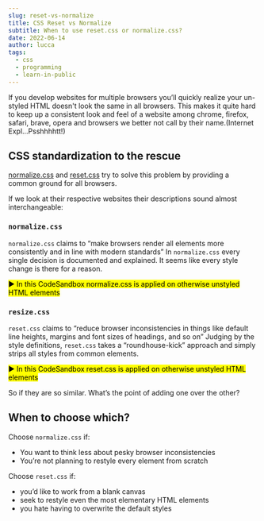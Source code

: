 ```yaml
---
slug: reset-vs-normalize
title: CSS Reset vs Normalize
subtitle: When to use reset.css or normalize.css?
date: 2022-06-14
author: lucca
tags:
  - css
  - programming
  - learn-in-public
---
```


If you develop websites for multiple browsers you’ll quickly realize your un-styled HTML doesn't look the same in all browsers.
This makes it quite hard to keep up a consistent look and feel of a website among chrome, firefox, safari, brave, opera and browsers we better not call by their name.(Internet Expl...Psshhhhtt!)

## CSS standardization to the rescue
[normalize.css](https://necolas.github.io/normalize.css/8.0.1/normalize.css) and [reset.css](https://meyerweb.com/eric/tools/css/reset/)
try to solve this problem by providing a common ground for all browsers.

If we look at their respective websites their descriptions sound almost interchangeable:

### `normalize.css`
`normalize.css` claims to “make browsers render all elements more consistently and in line with modern standards”
In `normalize.css` every single decision is documented and explained. It seems like every style change is there for a reason.

<mark>▶️ In this CodeSandbox normalize.css is applied on otherwise unstyled HTML elements</mark>
<CodeSandbox url="https://codesandbox.io/embed/css-normalize-r1xk9c?fontsize=14&hidenavigation=1&theme=dark&view=preview"/>

### `resize.css`
`reset.css` claims to “reduce browser inconsistencies in things like default line heights, margins and font sizes of headings, and so on”
Judging by the style definitions, `reset.css` takes a “roundhouse-kick” approach and simply strips all styles from common elements.

<mark>▶️ In this CodeSandbox reset.css is applied on otherwise unstyled HTML elements</mark>
<CodeSandbox url="https://codesandbox.io/embed/css-reset-7gubxd?fontsize=14&hidenavigation=1&theme=dark&view=preview"/>

So if they are so similar. What’s the point of adding one over the other?

## When to choose which?

Choose `normalize.css` if:

- You want to think less about pesky browser inconsistencies
- You’re not planning to restyle every element from scratch

Choose `reset.css` if:

- you’d like to work from a blank canvas
- seek to restyle even the most elementary HTML elements
- you hate having to overwrite the default styles






